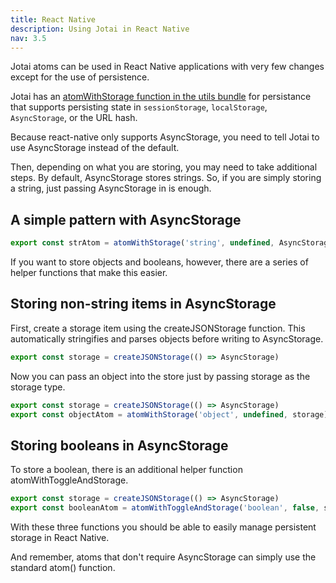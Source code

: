 ```yaml
---
title: React Native
description: Using Jotai in React Native
nav: 3.5
---
```


Jotai atoms can be used in React Native applications with very few changes except for the use of persistence.

Jotai has an [atomWithStorage function in the utils bundle](../api/utils.mdx#atom-with-storage) for persistance that supports persisting state in `sessionStorage`, `localStorage`, `AsyncStorage`, or the URL hash.

Because react-native only supports AsyncStorage, you need to tell Jotai to use AsyncStorage instead of the default.

Then, depending on what you are storing, you may need to take additional steps.  By default, AsyncStorage stores strings.  So, if you are simply storing a string, just passing AsyncStorage in is enough.

## A simple pattern with AsyncStorage

```js
export const strAtom = atomWithStorage('string', undefined, AsyncStorage)
```

If you want to store objects and booleans, however, there are a series of helper functions that make this easier.

## Storing non-string items in AsyncStorage

First, create a storage item using the createJSONStorage function.  This automatically stringifies and parses objects before writing to AsyncStorage.

```js
export const storage = createJSONStorage(() => AsyncStorage)
```

Now you can pass an object into the store just by passing storage as the storage type.

```js
export const storage = createJSONStorage(() => AsyncStorage)
export const objectAtom = atomWithStorage('object', undefined, storage)
```

## Storing booleans in AsyncStorage

To store a boolean, there is an additional helper function atomWithToggleAndStorage.

```js
export const storage = createJSONStorage(() => AsyncStorage)
export const booleanAtom = atomWithToggleAndStorage('boolean', false, storage)
```

With these three functions you should be able to easily manage persistent storage in React Native.

And remember, atoms that don't require AsyncStorage can simply use the standard atom() function.
